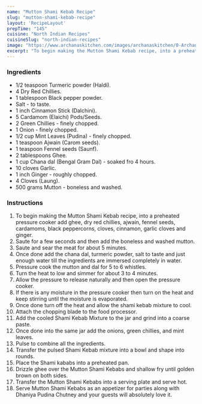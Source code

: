 ---
name: "Mutton Shami Kebab Recipe"
slug: "mutton-shami-kebab-recipe"
layout: 'RecipeLayout'
prepTime: "145"
cuisine: "North Indian Recipes"
cuisineSlug: "north-indian-recipes"
image: "https://www.archanaskitchen.com/images/archanaskitchen/0-Archanas-Kitchen-Recipes/2019/Mutton_Shami_Kebab_Video_Recipe_9_1600.jpg"
excerpt: "To begin making the Mutton Shami Kebab recipe, into a preheated pressure cooker add ghee, dry red chillies, ajwain, fennel seeds, cardamoms, black peppercorns, cloves, cinnamon, garlic cloves and ginger"
---

### Ingredients

- 1/2 teaspoon Turmeric powder (Haldi).
- 4 Dry Red Chillies.
- 1 tablespoon Black pepper powder.
- Salt - to taste.
- 1 inch Cinnamon Stick (Dalchini).
- 5 Cardamom (Elaichi) Pods/Seeds.
- 2 Green Chillies - finely chopped.
- 1 Onion - finely chopped.
- 1/2 cup Mint Leaves (Pudina) - finely chopped.
- 1 teaspoon Ajwain (Carom seeds).
- 1 teaspoon Fennel seeds (Saunf).
- 2 tablespoons Ghee.
- 1 cup Chana dal (Bengal Gram Dal) - soaked fro 4 hours.
- 10 cloves Garlic.
- 1 inch Ginger - roughly chopped.
- 4 Cloves (Laung).
- 500 grams Mutton - boneless and washed.

### Instructions

1. To begin making the Mutton Shami Kebab recipe, into a preheated pressure cooker add ghee, dry red chillies, ajwain, fennel seeds, cardamoms, black peppercorns, cloves, cinnamon, garlic cloves and ginger.
1. Saute for a few seconds and then add the boneless and washed mutton.
1. Saute and sear the meat for about 5 minutes.
1. Once done add the chana dal, turmeric powder, salt to taste and just enough water till the ingredients are immersed completely in water.
1. Pressure cook the mutton and dal for 5 to 6 whistles.
1. Turn the heat to low and simmer for about 3 to 4 minutes.
1. Allow the pressure to release naturally and then open the pressure cooker.
1. If there is any moisture in the pressure cooker then turn on the heat and keep stirring until the moisture is evaporated.
1. Once done turn off the heat and allow the shami kebab mixture to cool.
1. Attach the chopping blade to the food processor.
1. Add the cooled Shami Kebab Mixture to the jar and grind into a coarse paste.
1. Once done into the same jar add the onions, green chillies, and mint leaves.
1. Pulse to combine all the ingredients.
1. Transfer the pulsed Shami Kebab mixture into a bowl and shape into rounds.
1. Place the Shami kababs into a preheated pan.
1. Drizzle ghee over the Mutton Shami Kebabs and shallow fry until golden brown on both sides.
1. Transfer the Mutton Shami Kebabs into a serving plate and serve hot.
1. Serve Mutton Shami Kebabs as an appetizer for parties along with Dhaniya Pudina Chutney and your guests will absolutely love it.

